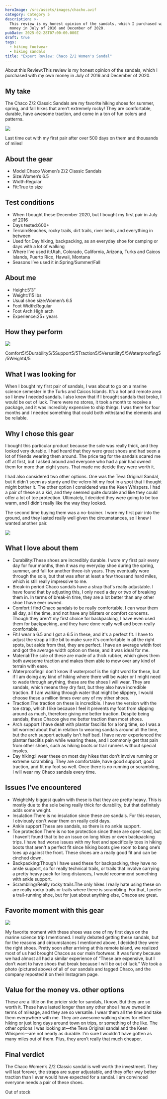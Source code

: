 ```yaml
---
heroImage: /src/assets/images/chacho.avif
category: Category 5
description: >-
  This review is my honest opinion of the sandals, which I purchased with my own
  money in July of 2016 and December of 2020.
pubDate: 2025-02-28T07:00:00.000Z
draft: true
tags:
  - hiking footwear
  - hiking sandals
title: "Expert Review: Chaco Z/2 Women's Sandal"
---
```


About this Review\:This review is my honest opinion of the sandals, which I purchased with my own money in July of 2016 and December of 2020.

## My take

The Chaco Z/2 Classic Sandals are my favorite hiking shoes for summer, spring, and fall hikes that aren’t extremely rocky! They are comfortable, durable, have awesome traction, and come in a ton of fun colors and patterns.

![](/uploads/chaco/chac3.avif)

Last time out with my first pair after over 500 days on them and thousands of miles!

## About the gear

- Model\:Chaco Women’s Z/2 Classic Sandals
- Size\:Women’s 6.5
- Width\:Regular
- Fit\:True to size

## Test conditions

- When I bought these\:December 2020, but I bought my first pair in July of 2016
- Days tested:600+
- Terrain\:Beaches, rocky trails, dirt trails, river beds, and everything in between
- Used for\:Day hiking, backpacking, as an everyday shoe for camping or days with a lot of walking
- Where I’ve used it\:Utah, Colorado, California, Arizona, Turks and Caicos Islands, Puerto Rico, Hawaii, Montana
- Seasons I’ve used it in\:Spring/Summer/Fall

## About me

- Height:5’3”
- Weight:115 lbs
- Usual shoe size\:Women’s 6.5
- Foot Width\:Regular
- Foot Arch\:High arch
- Experience:25+ years

## How they perform

![](</uploads/chaco/Screenshot 2025-02-28 at 11.55.59 AM.png>)

Comfort5/5Durability5/5Support5/5Traction5/5Versatility5/5Waterproofing5/5Weight4/5

## What I was looking for

When I bought my first pair of sandals, I was about to go on a marine science semester in the Turks and Caicos Islands. It’s a hot and remote area so I knew I needed sandals. I also knew that if I brought sandals that broke, I would be out of luck. There were no stores, it took a month to receive a package, and it was incredibly expensive to ship things. I was there for four months and I needed something that could both withstand the elements and be reliable.

## Why I chose this gear

I bought this particular product because the sole was really thick, and they looked very durable. I had heard that they were great shoes and had seen a lot of friends wearing them around. The price tag for the sandals scared me off at first, but I asked around and everyone who had a pair had owned them for more than eight years. That made me decide they were worth it.

I had also considered two other options. One was the Teva Original Sandal, but it didn’t seem as sturdy and the velcro hit my foot in a spot that I thought might bother it. The other option I considered was the Keen Whispers. I had a pair of these as a kid, and they seemed quite durable and like they could offer a lot of toe protection. Ultimately, I decided they were going to be too warm, and I didn’t really like the way they looked.

The second time buying them was a no-brainer. I wore my first pair into the ground, and they lasted really well given the circumstances, so I knew I wanted another pair.

![](/uploads/chaco/hac2.avif)

## What I love about them

- Durability\:These shoes are incredibly durable. I wore my first pair every day for four months, then it was my everyday shoe during the spring, summer, and fall for another three-ish years. They eventually wore through the sole, but that was after at least a few thousand hard miles, which is still really impressive to me.
- Break-in period\:Chaco sandals have a strap that's really adjustable. I have found that by adjusting this, I only need a day or two of breaking them in. In terms of break-in time, they are a lot better than any other shoe I have ever owned.
- Comfort\:I find Chaco sandals to be really comfortable. I can wear them all day, all the time, and not have any blisters or comfort concerns. Though they aren't my first choice for backpacking, I have even used them for backpacking, and they have done really well and been really comfortable.
- Fit\:I wear a 6.5 and I got a 6.5 in these, and it's a perfect fit. I have to adjust the strap a little bit to make sure it's comfortable in all the right spots, but aside from that, they are perfect. I have an average width foot and got the average width option on these, and it was ideal for me.
- Material\:The sole of these are made of a thick rubber, which gives them both awesome traction and makes them able to mow over any kind of terrain with ease.
- Waterproofing\:I don’t know if waterproof is the right word for these, but if I am doing any kind of hiking where there will be water or I might need to wade through anything, these are the shoes I will wear. They are sandals, which means they dry fast, but they also have incredible traction. If I am walking through water that might be slippery, I would choose these a million times over any of my other shoes.
- Traction\:The traction on these is incredible. I have the version with the toe strap, which I like because I feel it prevents my foot from slipping around as much, therefore giving me better traction. Despite being sandals, these Chacos give me better traction than most shoes.
- Arch support\:I have dealt with plantar fasciitis for a long time, so I was a bit worried about that in relation to wearing sandals around all the time, but the arch support actually isn't half bad. I have never experienced the plantar fasciitis pain while wearing these, and I commonly get that pain from other shoes, such as hiking boots or trail runners without special insoles.
- Day hiking\:I wear these on most day hikes that don’t involve running or extreme scrambling. They are comfortable, have good support, good traction, and fit my foot so well. Once there is no running or scrambling, I will wear my Chaco sandals every time.

## Issues I’ve encountered

- Weight\:My biggest qualm with these is that they are pretty heavy. This is mostly due to the sole being really thick for durability, but that definitely adds some weight.
- Insulation\:There is no insulation since these are sandals. For this reason, I obviously don't wear them on really cold days.
- Ankle support\:These are sandals, so there is no ankle support.
- Toe protection\:There is no toe protection since these are open-toed, but I haven’t found that to be an issue on long hikes or even backpacking trips. I have had worse issues with my feet and specifically toes in hiking boots that aren't a perfect fit since hiking boots give room to bang one’s toes up against the front. These shoes are a really good fit and can be cinched down.
- Backpacking\:Though I have used these for backpacking, they have no ankle support, so for really technical trails, or trails that involve carrying a pretty heavy pack for long distances, I would recommend something with ankle support.
- Scrambling/Really rocky trails\:The only hikes I really hate using these on are really rocky trails or trails where there is scrambling. For that, I prefer a trail-running shoe, but for just about anything else, Chacos are great.

## Favorite moment with this gear

![](/uploads/chaco/chac1.avif)

My favorite moment with these shoes was one of my first days on the marine science trip I mentioned. I really debated getting these sandals, but for the reasons and circumstances I mentioned above, I decided they were the right shoes. Pretty soon after arriving at this remote island, we realized most of us had brought Chacos as our main footwear. It was funny because we had almost all had a similar experience of “These are expensive, but I don’t want to have shoes that break because I will be out of luck.” We took a photo (pictured above) of all of our sandals and tagged Chaco, and the company reposted it on their Instagram page.

## Value for the money vs. other options

These are a little on the pricier side for sandals, I know. But they are so worth it. These have lasted longer than any other shoe I have owned in terms of mileage, and they are so versatile. I wear them all the time and take them everywhere with me. They are awesome walking shoes for either hiking or just long days around town on trips, or something of the like. The other options I was looking at—the Teva Original sandal and the Keen Whispers—are not nearly as durable. I'm sure I wouldn't have gotten as many miles out of them. Plus, they aren’t really that much cheaper.

## Final verdict

The Chaco Women’s Z/2 Classic sandal is well worth the investment. They will last forever, the straps are super adjustable, and they offer way better traction than I ever would have expected for a sandal. I am convinced everyone needs a pair of these shoes.

Out of stock[
](https://www.curated.com/products/4686144/chaco-women-s-z-2-classic-sandals-in-going-on-aqua-grey-size-11?ref=journal)
